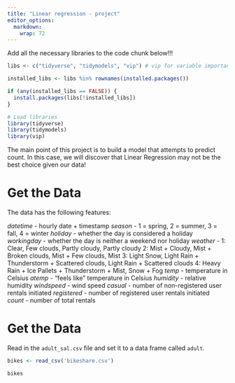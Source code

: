 ```yaml
---
title: "Linear regression - project"
editor_options: 
  markdown: 
    wrap: 72
---
```


Add all the necessary libraries to the code chunk below!!!

```r

libs <- c("tidyverse", "tidymodels", "vip") # vip for variable importance

installed_libs <- libs %in% rownames(installed.packages())

if (any(installed_libs == FALSE)) {
  install.packages(libs[!installed_libs])
}

# Load libraries
library(tidyverse)
library(tidymodels)
library(vip)
```

The main point of this project is to build a model that attempts to
predict count. In this case, we will discover that Linear Regression may
not be the best choice given our data!

# Get the Data

The data has the following features:

*datetime* - hourly date + timestamp *season* - 1 = spring, 2 = summer,
3 = fall, 4 = winter *holiday* - whether the day is considered a holiday
*workingday* - whether the day is neither a weekend nor holiday
*weather* - 1: Clear, Few clouds, Partly cloudy, Partly cloudy 2: Mist +
Cloudy, Mist + Broken clouds, Mist + Few clouds, Mist 3: Light Snow,
Light Rain + Thunderstorm + Scattered clouds, Light Rain + Scattered
clouds 4: Heavy Rain + Ice Pallets + Thunderstorm + Mist, Snow + Fog
*temp* - temperature in Celsius *atemp* - "feels like" temperature in
Celsius *humidity* - relative humidity *windspeed* - wind speed
*casual* - number of non-registered user rentals initiated
*registered* - number of registered user rentals initiated *count* -
number of total rentals

# Get the Data

Read in the `adult_sal.csv` file and set it to a data frame called
`adult`.

```r
bikes <- read_csv('bikeshare.csv')
```

```r
bikes
```
